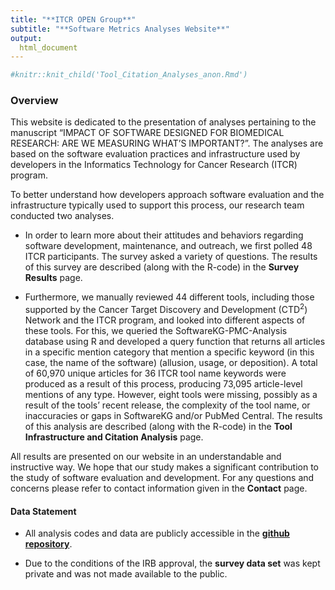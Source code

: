 ```yaml
---
title: "**ITCR OPEN Group**"
subtitle: "**Software Metrics Analyses Website**"
output:
  html_document
---
```


```r
#knitr::knit_child('Tool_Citation_Analyses_anon.Rmd')
```


### **Overview**

This website is dedicated to the presentation of analyses pertaining to the manuscript "IMPACT OF SOFTWARE DESIGNED FOR BIOMEDICAL RESEARCH: ARE WE MEASURING WHAT’S IMPORTANT?". The analyses are based on the software evaluation practices and infrastructure used by developers in the Informatics Technology for Cancer Research (ITCR) program.

To better understand how developers approach software evaluation and the infrastructure typically used to support this process, our research team conducted two analyses. 

  - In order to learn more about their attitudes and behaviors regarding software development, maintenance, and outreach, we first polled 48 ITCR participants. The survey asked a variety of questions. The results of this survey are described (along with the R-code) in the **Survey Results** page.

  - Furthermore, we manually reviewed 44 different tools, including those supported by the Cancer Target Discovery and Development (CTD$^2$) Network and the ITCR program, and looked into different aspects of these tools. For this, we queried the SoftwareKG-PMC-Analysis database using R and developed a query function that returns all articles in a specific mention category that mention a specific keyword (in this case, the name of the software) (allusion, usage, or deposition). A total of 60,970 unique articles for 36 ITCR tool name keywords were produced as a result of this process, producing 73,095 article-level mentions of any type. However, eight tools were missing, possibly as a result of the tools' recent release, the complexity of the tool name, or inaccuracies or gaps in SoftwareKG and/or PubMed Central. The results of this analysis are described (along with the R-code) in the **Tool Infrastructure and Citation Analysis** page.
  
  
All results are presented on our website in an understandable and instructive way. We hope that our study makes a significant contribution to the study of software evaluation and development. For any questions and concerns please refer to contact information given in the **Contact** page.

#### Data Statement

- All analysis codes and data are publicly accessible in the **[github repository](https://github.com/fhdsl/)**.

- Due to the conditions of the IRB approval, the **survey data set** was kept private and was not made available to the public.



<meta http-equiv='cache-control' content='no-cache'> 
<meta http-equiv='expires' content='0'> 
<meta http-equiv='pragma' content='no-cache'>
